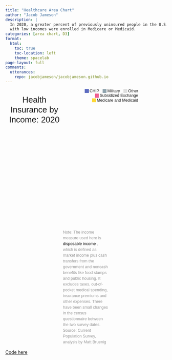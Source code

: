 ```yaml
---
title: "Healthcare Area Chart"
author: "Jacob Jameson"
description: |
  In 2020, a greater percent of previously uninsured people in the U.S. 
  with low incomes were enrolled in Medicare or Medicaid.
categories: [area chart, D3]
format:
  html:
    toc: true
    toc-location: left
    theme: spacelab  
page-layout: full
comments:
  utterances:
    repo: jacobjameson/jacobjameson.github.io
---
```


<style>
.chart-container {
max-width: 1050px;
margin: 0 auto;
font-family: 'Libre Franklin Light', sans-serif;
}

svg {
overflow: visible;
}

h1 {
margin: 0px 0px;
font-size: 26px;
font-weight: lighter;
font-family: 'Libre Franklin Light', sans-serif;
}

.x .tick line {
stroke: rgba(0, 0, 0, 1);
}

.y .tick line {
stroke: rgba(0, 0, 0, .2);
}

.x .domain {
display: none;
}

.y .domain {
display: none;
}

.y .tick text {
font-size: 13px;
font-weight: 100;
fill: #333;
}

.x .tick text {
font-size: 13px;
font-weight: 100;
fill: #333;
}

.label {
font-size: 18.5px;
font-weight: 300;
}

.smallLabel {
font-size: 13px;
font-weight: 300;
}

.axis-label {
font-size: 13px;
font-weight: lighter;
text-transform: uppercase;
}

.source {
font-size: 12.4px;
max-width: 600px;
margin: 0px 180px;
line-height: 18px;
color: rgba(0, 0, 0, 0.4)
}

.legend { 
list-style: none; 
margin: 0px 81px 0px 0px;
}

.legend li { 
float: right; 
margin-right: 8px;
font-family: 'Libre Franklin Light', sans-serif;
font-weight: lighter;
font-size: 12.5px;
display: inline;
}

.legend span { 
float: left; 
width: 12.5px; 
height: 12.5px; 
margin: 1px 2.5px; 
}

.legend .fifthblock { 
background-color: #E0E0E0; 
}

.legend .fourthblock { 
background-color: #90A4AE; 
}

.legend .thirdblock {
background-color: #5C6BC0; 
}

.legend .secondblock { 
background-color: #F06292; 
}

.legend .firstblock { 
background-color: #FDD835; 
}

.flex {
display: flex;
justify-content: space-between;
align-items: baseline;
}

</style>




<body>
<div class="chart-container">
<header class="flex">
<h1 class="headline">
Health Insurance by Income: 2020
</h1>
<ul class="legend">
<li><span class="fifthblock"></span style = > Other</li>
<li><span class="fourthblock"></span> Military</li>
<li><span class="thirdblock"></span> CHIP</li>
<li><span class="secondblock"></span> Subsidized Exchange</li>
<li><span class="firstblock"></span> Medicare and Medicaid</li>
</ul>
</header>
<svg width="1050px" height="562px"></svg>
<p class="source">
Note: The income measure used here is 
<span style= "color:#000000">
disposable income
</span>
, which is defined as market income plus cash transfers from the government and noncash benefits like food stamps and public housing. It excludes taxes, out-of-pocket medical spending, insurance premiums and other expenses. There have been small changes in the census questionnaire between the two survey dates. Source: Current Population Survey, analysis by Matt Bruenig</p>
</div>
</body>

<script src="https://d3js.org/d3.v6.min.js"></script>
<script src=dancing-bar-chart.js ></script>


[Code here](https://github.com/jacobjameson/jacobjameson.github.io/blob/main/Data/viz/healthcare%20area%20chart/dancing-bar-chart.js) 


